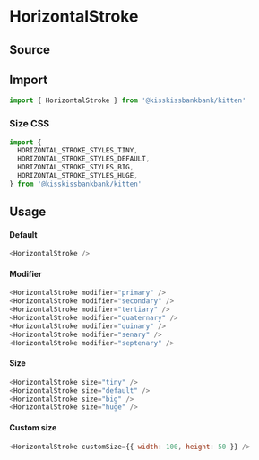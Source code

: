 

<Meta title="Atoms/HorizontalStroke" component={HorizontalStroke} />

# HorizontalStroke

## Source

<FileUrl filepath={__filename} />

## Import

```js
import { HorizontalStroke } from '@kisskissbankbank/kitten'
```

### Size CSS

```js
import {
  HORIZONTAL_STROKE_STYLES_TINY,
  HORIZONTAL_STROKE_STYLES_DEFAULT,
  HORIZONTAL_STROKE_STYLES_BIG,
  HORIZONTAL_STROKE_STYLES_HUGE,
} from '@kisskissbankbank/kitten'
```

## Usage

<Canvas>
  <Story name="Example" story={stories.Default} />
</Canvas>

#### Default

```js
<HorizontalStroke />
```

#### Modifier

```js
<HorizontalStroke modifier="primary" />
<HorizontalStroke modifier="secondary" />
<HorizontalStroke modifier="tertiary" />
<HorizontalStroke modifier="quaternary" />
<HorizontalStroke modifier="quinary" />
<HorizontalStroke modifier="senary" />
<HorizontalStroke modifier="septenary" />
```

#### Size

```js
<HorizontalStroke size="tiny" />
<HorizontalStroke size="default" />
<HorizontalStroke size="big" />
<HorizontalStroke size="huge" />
```

#### Custom size

```js
<HorizontalStroke customSize={{ width: 100, height: 50 }} />
```
